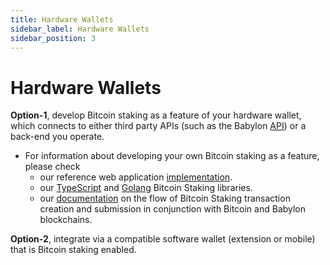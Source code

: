 ```yaml
---
title: Hardware Wallets
sidebar_label: Hardware Wallets
sidebar_position: 3
---
```


# Hardware Wallets

**Option-1**, develop Bitcoin staking as a feature of your hardware wallet,
which connects to either third party APIs
(such as the Babylon [API](https://staking-api.babylonlabs.io/swagger/index.html)) or a back-end you operate.
- For information about developing your own Bitcoin staking as a feature, please check
    - our reference web application [implementation](https://github.com/babylonlabs-io/simple-staking/tree/main).
    - our
      [TypeScript](https://github.com/babylonlabs-io/btc-staking-ts/)
      and [Golang](https://github.com/babylonlabs-io/babylon/tree/main/btcstaking/)
      Bitcoin Staking libraries.
    - our [documentation](https://github.com/babylonlabs-io/babylon/tree/main/x/btcstaking)
      on the flow of Bitcoin Staking transaction creation and submission in
      conjunction with Bitcoin and Babylon blockchains.

**Option-2**, integrate via a compatible software wallet (extension or mobile)
that is Bitcoin staking enabled.
